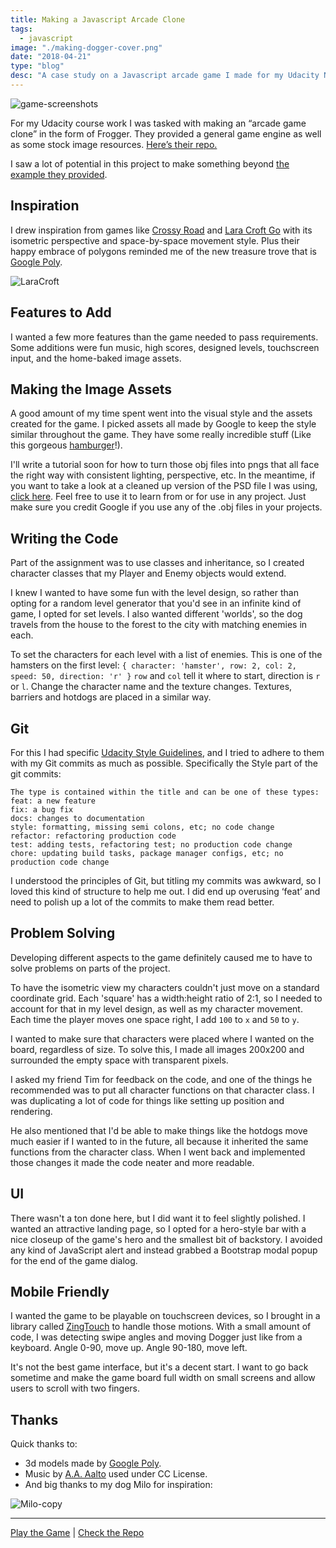```yaml
---
title: Making a Javascript Arcade Clone
tags:
  - javascript
image: "./making-dogger-cover.png"
date: "2018-04-21"
type: "blog"
desc: "A case study on a Javascript arcade game I made for my Udacity Nanodegree. I go through how I approached the project and what I learned."
---
```


![game-screenshots](making-dogger-game-screenshots.png)

For my Udacity course work I was tasked with making an “arcade game clone” in the form of Frogger. They provided a general game engine as well as some stock image resources. [Here’s their repo.](https://github.com/udacity/frontend-nanodegree-arcade-game)

I saw a lot of potential in this project to make something beyond [the example they provided](https://youtu.be/kaifTslArtY).

## Inspiration

I drew inspiration from games like [Crossy Road](https://en.wikipedia.org/wiki/Crossy_Road) and [Lara Croft Go](https://en.wikipedia.org/wiki/Lara_Croft_Go) with its isometric perspective and space-by-space movement style. Plus their happy embrace of polygons reminded me of the new treasure trove that is [Google Poly](https://poly.google.com/).

![LaraCroft](making-dogger-LaraCroft.jpg)

## Features to Add

I wanted a few more features than the game needed to pass requirements. Some additions were fun music, high scores, designed levels, touchscreen input, and the home-baked image assets.

## Making the Image Assets

A good amount of my time spent went into the visual style and the assets created for the game. I picked assets all made by Google to keep the style similar throughout the game. They have some really incredible stuff (Like this gorgeous [hamburger](https://poly.google.com/view/eke7qcu_FR2)!).

I'll write a tutorial soon for how to turn those obj files into pngs that all face the right way with consistent lighting, perspective, etc. In the meantime, if you want to take a look at a cleaned up version of the PSD file I was using, [click here](https://drive.google.com/file/d/1a2uoN9e_KBTqo28-KJ1v4ixJApho2Sbo/view?usp=sharing). Feel free to use it to learn from or for use in any project. Just make sure you credit Google if you use any of the .obj files in your projects.

## Writing the Code

Part of the assignment was to use classes and inheritance, so I created character classes that my Player and Enemy objects would extend.

I knew I wanted to have some fun with the level design, so rather than opting for a random level generator that you'd see in an infinite kind of game, I opted for set levels. I also wanted different 'worlds', so the dog travels from the house to the forest to the city with matching enemies in each.

To set the characters for each level with a list of enemies. This is one of the hamsters on the first level:
`{ character: 'hamster', row: 2, col: 2, speed: 50, direction: 'r' }`
`row` and `col` tell it where to start, direction is `r` or `l`. Change the character name and the texture changes. Textures, barriers and hotdogs are placed in a similar way.

## Git

For this I had specific [Udacity Style Guidelines](https://udacity.github.io/git-styleguide/), and I tried to adhere to them with my Git commits as much as possible. Specifically the Style part of the git commits:

```
The type is contained within the title and can be one of these types:
feat: a new feature
fix: a bug fix
docs: changes to documentation
style: formatting, missing semi colons, etc; no code change
refactor: refactoring production code
test: adding tests, refactoring test; no production code change
chore: updating build tasks, package manager configs, etc; no production code change
```

I understood the principles of Git, but titling my commits was awkward, so I loved this kind of structure to help me out. I did end up overusing ‘feat’ and need to polish up a lot of the commits to make them read better.

## Problem Solving

Developing different aspects to the game definitely caused me to have to solve problems on parts of the project.

To have the isometric view my characters couldn't just move on a standard coordinate grid. Each 'square' has a width:height ratio of 2:1, so I needed to account for that in my level design, as well as my character movement. Each time the player moves one space right, I add `100` to `x` and `50` to `y`.

I wanted to make sure that characters were placed where I wanted on the board, regardless of size. To solve this, I made all images 200x200 and surrounded the empty space with transparent pixels.

I asked my friend Tim for feedback on the code, and one of the things he recommended was to put all character functions on that character class. I was duplicating a lot of code for things like setting up position and rendering.

He also mentioned that I'd be able to make things like the hotdogs move much easier if I wanted to in the future, all because it inherited the same functions from the character class. When I went back and implemented those changes it made the code neater and more readable.

## UI

There wasn't a ton done here, but I did want it to feel slightly polished. I wanted an attractive landing page, so I opted for a hero-style bar with a nice closeup of the game's hero and the smallest bit of backstory. I avoided any kind of JavaScript alert and instead grabbed a Bootstrap modal popup for the end of the game dialog.

## Mobile Friendly

I wanted the game to be playable on touchscreen devices, so I brought in a library called [ZingTouch](https://github.com/zingchart/zingtouch) to handle those motions. With a small amount of code, I was detecting swipe angles and moving Dogger just like from a keyboard. Angle 0-90, move up. Angle 90-180, move left.

It's not the best game interface, but it's a decent start.
I want to go back sometime and make the game board full width on small screens and allow users to scroll with two fingers.

## Thanks

Quick thanks to:

- 3d models made by [Google Poly](https://poly.google.com/).
- Music by [A.A. Aalto](http://freemusicarchive.org/music/A_A_Aalto/Bright_Corners/) used under CC License.
- And big thanks to my dog Milo for inspiration:

![Milo-copy](making-dogger-Milo.jpg)

---

[Play the Game](https://a-trost.github.io/dogger/) | [Check the Repo](https://github.com/a-trost/dogger)
